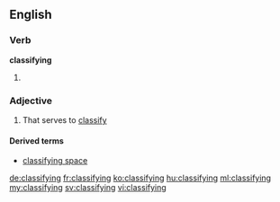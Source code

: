 ==English==

===Verb===
'''classifying'''

# {{present participle of|classify}}

===Adjective===
{{en-adj}}

# That serves to [[classify]]

====Derived terms====
* [[classifying space]]

[[de:classifying]]
[[fr:classifying]]
[[ko:classifying]]
[[hu:classifying]]
[[ml:classifying]]
[[my:classifying]]
[[sv:classifying]]
[[vi:classifying]]